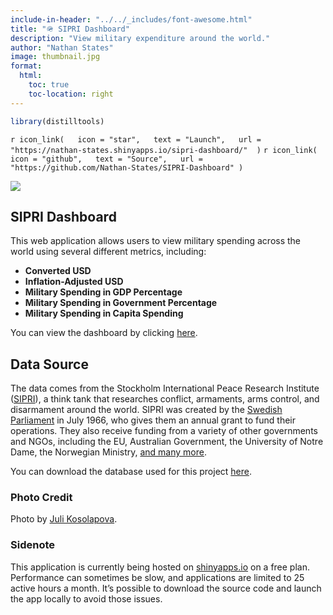 ```yaml
---
include-in-header: "../../_includes/font-awesome.html"
title: "🪖 SIPRI Dashboard"
description: "View military expenditure around the world." 
author: "Nathan States"
image: thumbnail.jpg
format: 
  html: 
    toc: true
    toc-location: right
---
```


```r
library(distilltools)
```

`r icon_link(
  icon = "star",
  text = "Launch",
  url = "https://nathan-states.shinyapps.io/sipri-dashboard/" 
)` 
`r icon_link(   
  icon = "github",
  text = "Source",
  url = "https://github.com/Nathan-States/SIPRI-Dashboard"
)` 

:::{.column-page-left}
![](thumbnail.jpg)
:::

## SIPRI Dashboard 

This web application allows users to view military spending across the world using several different metrics, including:

* **Converted USD** 
* **Inflation-Adjusted USD** 
* **Military Spending in GDP Percentage** 
* **Military Spending in Government Percentage**
* **Military Spending in Capita Spending** 

You can view the dashboard by clicking [here](https://nathan-states.shinyapps.io/sipri-dashboard/). 

## Data Source 

The data comes from the Stockholm International Peace Research Institute ([SIPRI](https://sipri.org/)), a think tank that researches conflict, armaments, arms control, and disarmament around the world. SIPRI was created by the [Swedish Parliament](https://sipri.org/about/history) in July 1966, who gives them an annual grant to fund their operations. They also receive funding from a variety of other governments and NGOs, including the EU, Australian Government, the University of Notre Dame, the Norwegian Ministry, [and many more](https://sipri.org/about/funding-2021). 

You can download the database used for this project [here](https://milex.sipri.org/sipri).

### Photo Credit 

Photo by [Juli Kosolapova](https://unsplash.com/@yuli_superson). 

### Sidenote 

This application is currently being hosted on [shinyapps.io](https://www.shinyapps.io/) on a free plan. Performance can sometimes be slow, and applications are limited to 25 active hours a month. It's possible to download the source code and launch the app locally to avoid those issues.
